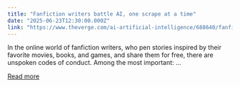 ```yaml
---
title: "Fanfiction writers battle AI, one scrape at a time"
date: "2025-06-23T12:30:00.000Z"
link: "https://www.theverge.com/ai-artificial-intelligence/688640/fanfiction-ai"
---
```


In the online world of fanfiction writers, who pen stories inspired by their favorite movies, books, and games, and share them for free, there are unspoken codes of conduct. Among the most important: ...

[Read more](https://www.theverge.com/ai-artificial-intelligence/688640/fanfiction-ai)

